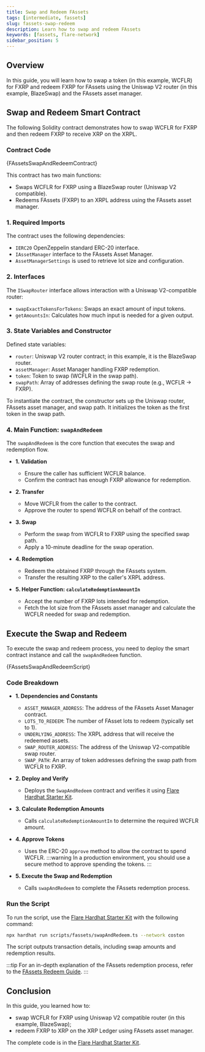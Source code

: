```yaml
---
title: Swap and Redeem FAssets
tags: [intermediate, fassets]
slug: fassets-swap-redeem
description: Learn how to swap and redeem FAssets
keywords: [fassets, flare-network]
sidebar_position: 5
---
```



## Overview

In this guide, you will learn how to swap a token (in this example, WCFLR) for FXRP and redeem FXRP for FAssets using the Uniswap V2 router (in this example, BlazeSwap) and the FAssets asset manager.

<RedemptionProcessPrerequisites />

## Swap and Redeem Smart Contract

The following Solidity contract demonstrates how to swap WCFLR for FXRP and then redeem FXRP to receive XRP on the XRPL.

### Contract Code

<CodeBlock language="solidity" title="contracts/fassets/SwapAndRedeem.sol">
  {FAssetsSwapAndRedeemContract}
</CodeBlock>

This contract has two main functions:

- Swaps WCFLR for FXRP using a BlazeSwap router (Uniswap V2 compatible).
- Redeems FAssets (FXRP) to an XRPL address using the FAssets asset manager.

### 1. Required Imports

The contract uses the following dependencies:

- `IERC20` OpenZeppelin standard ERC-20 interface.
- `IAssetManager` interface to the FAssets Asset Manager.
- `AssetManagerSettings` is used to retrieve lot size and configuration.

### 2. Interfaces

The `ISwapRouter` interface allows interaction with a Uniswap V2-compatible router:

- `swapExactTokensForTokens`: Swaps an exact amount of input tokens.
- `getAmountsIn`: Calculates how much input is needed for a given output.

### 3. State Variables and Constructor

Defined state variables:

- `router`: Uniswap V2 router contract; in this example, it is the BlazeSwap router.
- `assetManager`: Asset Manager handling FXRP redemption.
- `token`: Token to swap (WCFLR in the swap path).
- `swapPath`: Array of addresses defining the swap route (e.g., WCFLR → FXRP).

To instantiate the contract, the constructor sets up the Uniswap router, FAssets asset manager, and swap path.
It initializes the token as the first token in the swap path.

### 4. Main Function: `swapAndRedeem`

The `swapAndRedeem` is the core function that executes the swap and redemption flow.

- **1. Validation**

  - Ensure the caller has sufficient WCFLR balance.
  - Confirm the contract has enough FXRP allowance for redemption.

- **2. Transfer**

  - Move WCFLR from the caller to the contract.
  - Approve the router to spend WCFLR on behalf of the contract.

- **3. Swap**

  - Perform the swap from WCFLR to FXRP using the specified swap path.
  - Apply a 10-minute deadline for the swap operation.

- **4. Redemption**

  - Redeem the obtained FXRP through the FAssets system.
  - Transfer the resulting XRP to the caller's XRPL address.

- **5. Helper Function: `calculateRedemptionAmountIn`**
  - Accept the number of FXRP lots intended for redemption.
  - Fetch the lot size from the FAssets asset manager and calculate the WCFLR needed for swap and redemption.

## Execute the Swap and Redeem

To execute the swap and redeem process, you need to deploy the smart contract instance and call the `swapAndRedeem` function.

<CodeBlock language="typescript" title="scripts/fassets/swapAndRedeem.ts">
  {FAssetsSwapAndRedeemScript}
</CodeBlock>

### Code Breakdown

- **1. Dependencies and Constants**

  - `ASSET_MANAGER_ADDRESS`: The address of the FAssets Asset Manager contract.
  - `LOTS_TO_REDEEM`: The number of FAsset lots to redeem (typically set to 1).
  - `UNDERLYING_ADDRESS`: The XRPL address that will receive the redeemed assets.
  - `SWAP_ROUTER_ADDRESS`: The address of the Uniswap V2-compatible swap router.
  - `SWAP_PATH`: An array of token addresses defining the swap path from WCFLR to FXRP.

- **2. Deploy and Verify**

  - Deploys the `SwapAndRedeem` contract and verifies it using [Flare Hardhat Starter Kit](/network/guides/hardhat-foundry-starter-kit).

- **3. Calculate Redemption Amounts**

  - Calls `calculateRedemptionAmountIn` to determine the required WCFLR amount.

- **4. Approve Tokens**

  - Uses the ERC-20 `approve` method to allow the contract to spend WCFLR.
    :::warning
    In a production environment, you should use a secure method to approve spending the tokens.
    :::

- **5. Execute the Swap and Redemption**
  - Calls `swapAndRedeem` to complete the FAssets redemption process.

### Run the Script

To run the script, use the [Flare Hardhat Starter Kit](/network/guides/hardhat-foundry-starter-kit) with the following command:

```bash
npx hardhat run scripts/fassets/swapAndRedeem.ts --network coston
```

The script outputs transaction details, including swap amounts and redemption results.

:::tip
For an in-depth explanation of the FAssets redemption process, refer to the [FAssets Redeem Guide](/fassets/developer-guides/fassets-redeem).
:::

## Conclusion

In this guide, you learned how to:

- swap WCFLR for FXRP using Uniswap V2 compatible router (in this example, BlazeSwap);
- redeem FXRP to XRP on the XRP Ledger using FAssets asset manager.

The complete code is in the [Flare Hardhat Starter Kit](/network/guides/hardhat-foundry-starter-kit).
